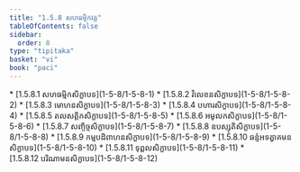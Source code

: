 ```yaml
---
title: "1.5.8 សហធម្មិកវគ្គ"
tableOfContents: false
sidebar:
  order: 8
type: "tipitaka"
basket: "vi"
book: "paci"
---
```



<DynamicBreadcrumb />



<TableOfContents book="paci" section="1.5.8">
* [1.5.8.1 សហធម្មិកសិក្ខាបទ](1-5-8/1-5-8-1)
* [1.5.8.2 វិលេខនសិក្ខាបទ](1-5-8/1-5-8-2)
* [1.5.8.3 មោហនសិក្ខាបទ](1-5-8/1-5-8-3)
* [1.5.8.4 បហារសិក្ខាបទ](1-5-8/1-5-8-4)
* [1.5.8.5 តលសត្តិកសិក្ខាបទ](1-5-8/1-5-8-5)
* [1.5.8.6 អមូលកសិក្ខាបទ](1-5-8/1-5-8-6)
* [1.5.8.7 សញ្ចិច្ចសិក្ខាបទ](1-5-8/1-5-8-7)
* [1.5.8.8 ឧបស្សុតិសិក្ខាបទ](1-5-8/1-5-8-8)
* [1.5.8.9 កម្មបដិពាហនសិក្ខាបទ](1-5-8/1-5-8-9)
* [1.5.8.10 ឆន្ទំអទត្វាគមនសិក្ខាបទ](1-5-8/1-5-8-10)
* [1.5.8.11 ទុព្ពលសិក្ខាបទ](1-5-8/1-5-8-11)
* [1.5.8.12 បរិណាមនសិក្ខាបទ](1-5-8/1-5-8-12)
</TableOfContents>